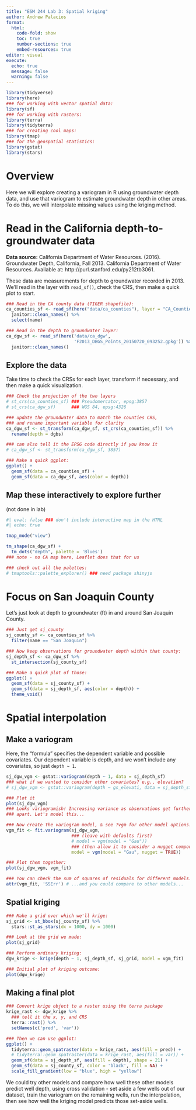 ```yaml
---
title: "ESM 244 Lab 3: Spatial kriging"
author: Andrew Palacios 
format: 
  html:
    code-fold: show
    toc: true
    number-sections: true
    embed-resources: true
editor: visual
execute:
  echo: true
  message: false
  warning: false
---
```


```r
library(tidyverse)
library(here)
### for working with vector spatial data:
library(sf)
### for working with rasters:
library(terra)
library(tidyterra)
### for creating cool maps:
library(tmap)
### for the geospatial statistics:
library(gstat)
library(stars)
```

# Overview

Here we will explore creating a variogram in R using groundwater depth data, and use that variogram to estimate groundwater depth in other areas. To do this, we will interpolate missing values using the kriging method.

# Read in the California depth-to-groundwater data

**Data source:** California Department of Water Resources. (2016). Groundwater Depth, California, Fall 2013. California Department of Water Resources. Available at: http://purl.stanford.edu/py212tb3061.

These data are measurements for depth to groundwater recorded in 2013. We'll read in the layer with `read_sf()`, check the CRS, then make a quick plot to start.

```r
### Read in the CA county data (TIGER shapefile):
ca_counties_sf <- read_sf(here("data/ca_counties"), layer = "CA_Counties_TIGER2016") %>% 
  janitor::clean_names() %>% 
  select(name)

### Read in the depth to groundwater layer: 
ca_dgw_sf <- read_sf(here('data/ca_dgw', 
                          'F2013_DBGS_Points_20150720_093252.gpkg')) %>% 
  janitor::clean_names()

```

## Explore the data

Take time to check the CRSs for each layer, transform if necessary, and then make a quick visualization.

```r
### Check the projection of the two layers
# st_crs(ca_counties_sf) ### Pseudomercator, epsg:3857
# st_crs(ca_dgw_sf)      ### WGS 84, epsg:4326

### update the groundwater data to match the counties CRS,
### and rename important variable for clarity
ca_dgw_sf <- st_transform(ca_dgw_sf, st_crs(ca_counties_sf)) %>%
  rename(depth = dgbs)

### can also tell it the EPSG code directly if you know it
# ca_dgw_sf <- st_transform(ca_dgw_sf, 3857)

### Make a quick ggplot:
ggplot() +
  geom_sf(data = ca_counties_sf) +
  geom_sf(data = ca_dgw_sf, aes(color = depth))
```

## Map these interactively to explore further

(not done in lab)

```r
#| eval: false ### don't include interactive map in the HTML
#| echo: true

tmap_mode("view")

tm_shape(ca_dgw_sf) +
  tm_dots("depth", palette = 'Blues')
### note - no CA map here, Leaflet does that for us

### check out all the palettes:
# tmaptools::palette_explorer() ### need package shinyjs
```

# Focus on San Joaquin County

Let's just look at depth to groundwater (ft) in and around San Joaquin County.

```r
### Just get sj_county
sj_county_sf <- ca_counties_sf %>% 
  filter(name == "San Joaquin")

### Now keep observations for groundwater depth within that county:
sj_depth_sf <- ca_dgw_sf %>% 
  st_intersection(sj_county_sf)

### Make a quick plot of those: 
ggplot() +
  geom_sf(data = sj_county_sf) +
  geom_sf(data = sj_depth_sf, aes(color = depth)) +
  theme_void()
```

# Spatial interpolation

## Make a variogram

Here, the "formula" specifies the dependent variable and possible covariates. Our dependent variable is depth, and we won't include any covariates, so just `depth ~ 1`.

```r
sj_dgw_vgm <- gstat::variogram(depth ~ 1, data = sj_depth_sf)
### what if we wanted to consider other covariates? e.g., elevation?
# sj_dgw_vgm <- gstat::variogram(depth ~ gs_elevati, data = sj_depth_sf)

### Plot it
plot(sj_dgw_vgm) 
### Looks variogramish! Increasing variance as observations get further
### apart. Let's model this...

### Now create the variogram model, & see ?vgm for other model options: 
vgm_fit <- fit.variogram(sj_dgw_vgm,
                         ### (leave with defaults first)
                         # model = vgm(model = "Gau"))
                         ### (then allow it to consider a nugget component)
                         model = vgm(model = "Gau", nugget = TRUE))

### Plot them together:
plot(sj_dgw_vgm, vgm_fit) 

### You can check the sum of squares of residuals for different models: 
attr(vgm_fit, 'SSErr') # ...and you could compare to other models...

```

## Spatial kriging

```r
### Make a grid over which we'll krige: 
sj_grid <- st_bbox(sj_county_sf) %>%
  stars::st_as_stars(dx = 1000, dy = 1000)

### Look at the grid we made: 
plot(sj_grid)

### Perform ordinary kriging: 
dgw_krige <- krige(depth ~ 1, sj_depth_sf, sj_grid, model = vgm_fit)

### Initial plot of kriging outcome: 
plot(dgw_krige)
```

## Making a final plot

```r
### Convert krige object to a raster using the terra package
krige_rast <- dgw_krige %>% 
  ### tell it the x, y, and CRS
  terra::rast() %>%
  setNames(c('pred', 'var'))

### Then we can use ggplot: 
ggplot() +
  tidyterra::geom_spatraster(data = krige_rast, aes(fill = pred)) +
  # tidyterra::geom_spatraster(data = krige_rast, aes(fill = var)) +
  geom_sf(data = sj_depth_sf, aes(fill = depth), shape = 21) +
  geom_sf(data = sj_county_sf, color = 'black', fill = NA) +
  scale_fill_gradient(low = "blue", high = "yellow")
```

We could try other models and compare how well these other models predict well depth, using cross validation - set aside a few wells out of our dataset, train the variogram on the remaining wells, run the interpolation, then see how well the kriging model predicts those set-aside wells.
